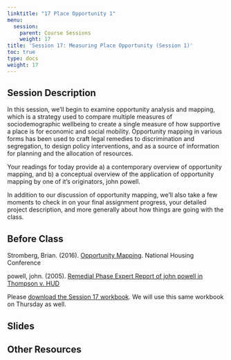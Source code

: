 ```yaml
---
linktitle: "17 Place Opportunity 1"
menu:
  session:
    parent: Course Sessions
    weight: 17
title: 'Session 17: Measuring Place Opportunity (Session 1)'
toc: true
type: docs
weight: 17
---
```


## Session Description

In this session, we'll begin to examine opportunity analysis and mapping, which is a strategy used to compare multiple measures of sociodemographic wellbeing to create a single measure of how supportive a place is for economic and social mobility. Opportunity mapping in various forms has been used to craft legal remedies to discrimination and segregation, to design policy interventions, and as a source of information for planning and the allocation of resources.

Your readings for today provide a) a contemporary overview of opportunity mapping, and b) a conceptual overview of the application of opportunity mapping by one of it's originators, john powell.

In addition to our discussion of opportunity mapping, we'll also take a few moments to check in on your final assignment progress, your detailed project description, and more generally about how things are going with the class.

## Before Class

Stromberg, Brian. (2016). [Opportunity Mapping](https://uofi.box.com/s/icccjttbig4mq94nbi123b6x3o33a4zi). National Housing Conference

powell, john. (2005). [Remedial Phase Expert Report of john powell in Thompson v. HUD](https://uofi.box.com/s/59a51ibzzk5sd9b14obvvz7u5l12u07k)

Please [download the Session 17 workbook](/schedule/session/17-Place_Opportunity_pt1_files/Session 17 Lab.zip). We will use this same workbook on Thursday as well.

## Slides

## Other Resources
